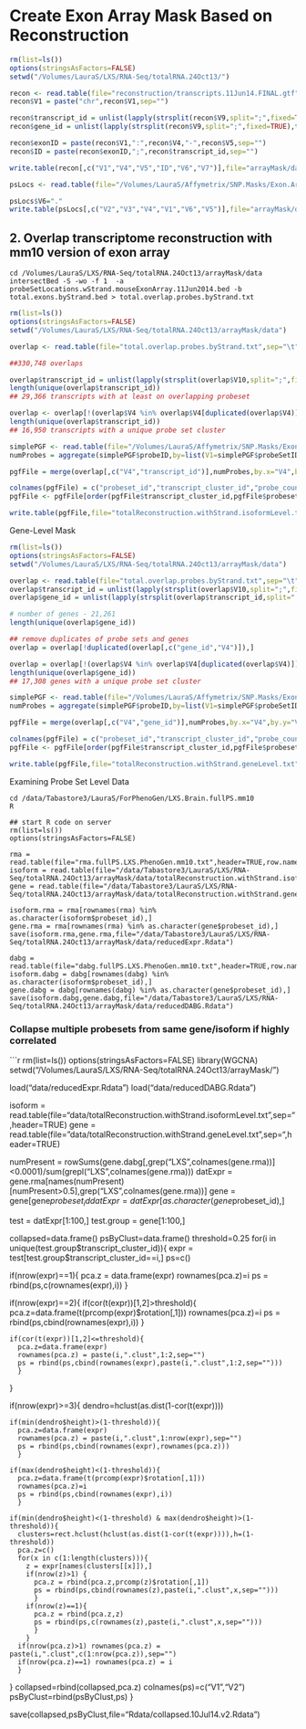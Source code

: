 Create Exon Array Mask Based on Reconstruction
========================================================

```r
rm(list=ls())
options(stringsAsFactors=FALSE)
setwd("/Volumes/LauraS/LXS/RNA-Seq/totalRNA.24Oct13/")

recon <- read.table(file="reconstruction/transcripts.11Jun14.FINAL.gtf",sep="\t",header=FALSE)
recon$V1 = paste("chr",recon$V1,sep="")

recon$transcript_id = unlist(lapply(strsplit(recon$V9,split=";",fixed=TRUE),function(a) gsub(" transcript_id ","",a[2])))
recon$gene_id = unlist(lapply(strsplit(recon$V9,split=";",fixed=TRUE),function(a) gsub("gene_id ","",a[1])))

recon$exonID = paste(recon$V1,":",recon$V4,"-",recon$V5,sep="")
recon$ID = paste(recon$exonID,";",recon$transcript_id,sep="")

write.table(recon[,c("V1","V4","V5","ID","V6","V7")],file="arrayMask/data/total.exons.byStrand.bed",sep="\t",row.names=FALSE,col.names=FALSE,quote=FALSE)

psLocs <- read.table(file="/Volumes/LauraS/Affymetrix/SNP.Masks/Exon.Array/Mouse/Locations/MoEx-1_0-st-v1.r2.dt1.mm10.all.MASKED.perl.psloc.txt",sep="\t",header=FALSE)

psLocs$V6="."
write.table(psLocs[,c("V2","V3","V4","V1","V6","V5")],file="arrayMask/data/probeSetLocations.wStrand.mouseExonArray.11Jun2014.bed",sep="\t",row.names=FALSE,col.names=FALSE,quote=FALSE)
```

2.  Overlap transcriptome reconstruction with mm10 version of exon array  
----------------------

```
cd /Volumes/LauraS/LXS/RNA-Seq/totalRNA.24Oct13/arrayMask/data
intersectBed -S -wo -f 1  -a probeSetLocations.wStrand.mouseExonArray.11Jun2014.bed -b total.exons.byStrand.bed > total.overlap.probes.byStrand.txt
```

```r
rm(list=ls())
options(stringsAsFactors=FALSE)
setwd("/Volumes/LauraS/LXS/RNA-Seq/totalRNA.24Oct13/arrayMask/data")

overlap <- read.table(file="total.overlap.probes.byStrand.txt",sep="\t",header=FALSE)

##330,748 overlaps

overlap$transcript_id = unlist(lapply(strsplit(overlap$V10,split=";",fixed=TRUE),function(a) a[2]))
length(unique(overlap$transcript_id))
## 29,366 transcripts with at least on overlapping probeset

overlap <- overlap[!(overlap$V4 %in% overlap$V4[duplicated(overlap$V4)]),]
length(unique(overlap$transcript_id))
## 16,950 transcripts with a unique probe set cluster

simplePGF <- read.table(file="/Volumes/LauraS/Affymetrix/SNP.Masks/Exon.Array/Mouse/Results/simplePGF.mm10.txt",sep="\t",header=TRUE)
numProbes = aggregate(simplePGF$probeID,by=list(V1=simplePGF$probeSetID),function(a) length(unique(a)))

pgfFile = merge(overlap[,c("V4","transcript_id")],numProbes,by.x="V4",by.y="V1")

colnames(pgfFile) = c("probeset_id","transcript_cluster_id","probe_count")
pgfFile <- pgfFile[order(pgfFile$transcript_cluster_id,pgfFile$probeset_id),]

write.table(pgfFile,file="totalReconstruction.withStrand.isoformLevel.txt",sep="\t",row.names=FALSE,quote=FALSE)
```

Gene-Level Mask

```r
rm(list=ls())
options(stringsAsFactors=FALSE)
setwd("/Volumes/LauraS/LXS/RNA-Seq/totalRNA.24Oct13/arrayMask/data")

overlap <- read.table(file="total.overlap.probes.byStrand.txt",sep="\t",header=FALSE)
overlap$transcript_id = unlist(lapply(strsplit(overlap$V10,split=";",fixed=TRUE),function(a) a[2]))
overlap$gene_id = unlist(lapply(strsplit(overlap$transcript_id,split=".",fixed=TRUE),function(a) paste("total",a[2],sep=".")))

# number of genes - 21,261
length(unique(overlap$gene_id))

## remove duplicates of probe sets and genes
overlap = overlap[!duplicated(overlap[,c("gene_id","V4")]),]

overlap = overlap[!(overlap$V4 %in% overlap$V4[duplicated(overlap$V4)]),]
length(unique(overlap$gene_id))
## 17,308 genes with a unique probe set cluster

simplePGF <- read.table(file="/Volumes/LauraS/Affymetrix/SNP.Masks/Exon.Array/Mouse/Results/simplePGF.mm10.txt",sep="\t",header=TRUE)
numProbes = aggregate(simplePGF$probeID,by=list(V1=simplePGF$probeSetID),function(a) length(unique(a)))

pgfFile = merge(overlap[,c("V4","gene_id")],numProbes,by.x="V4",by.y="V1")

colnames(pgfFile) = c("probeset_id","transcript_cluster_id","probe_count")
pgfFile <- pgfFile[order(pgfFile$transcript_cluster_id,pgfFile$probeset_id),]

write.table(pgfFile,file="totalReconstruction.withStrand.geneLevel.txt",sep="\t",row.names=FALSE,quote=FALSE)
```

Examining Probe Set Level Data
```
cd /data/Tabastore3/LauraS/ForPhenoGen/LXS.Brain.fullPS.mm10
R

## start R code on server
rm(list=ls())
options(stringsAsFactors=FALSE)

rma = read.table(file="rma.fullPS.LXS.PhenoGen.mm10.txt",header=TRUE,row.names=1,sep="\t")
isoform = read.table(file="/data/Tabastore3/LauraS/LXS/RNA-Seq/totalRNA.24Oct13/arrayMask/data/totalReconstruction.withStrand.isoformLevel.txt",sep="\t",header=TRUE)
gene = read.table(file="/data/Tabastore3/LauraS/LXS/RNA-Seq/totalRNA.24Oct13/arrayMask/data/totalReconstruction.withStrand.geneLevel.txt",sep="\t",header=TRUE)

isoform.rma = rma[rownames(rma) %in% as.character(isoform$probeset_id),]
gene.rma = rma[rownames(rma) %in% as.character(gene$probeset_id),]
save(isoform.rma,gene.rma,file="/data/Tabastore3/LauraS/LXS/RNA-Seq/totalRNA.24Oct13/arrayMask/data/reducedExpr.Rdata")

dabg = read.table(file="dabg.fullPS.LXS.PhenoGen.mm10.txt",header=TRUE,row.names=1,sep="\t")
isoform.dabg = dabg[rownames(dabg) %in% as.character(isoform$probeset_id),]
gene.dabg = dabg[rownames(dabg) %in% as.character(gene$probeset_id),]
save(isoform.dabg,gene.dabg,file="/data/Tabastore3/LauraS/LXS/RNA-Seq/totalRNA.24Oct13/arrayMask/data/reducedDABG.Rdata")
```

### Collapse multiple probesets from same gene/isoform if highly correlated

```r
rm(list=ls())
options(stringsAsFactors=FALSE)
library(WGCNA)
setwd("/Volumes/LauraS/LXS/RNA-Seq/totalRNA.24Oct13/arrayMask/")

load("data/reducedExpr.Rdata")
load("data/reducedDABG.Rdata")

isoform = read.table(file="data/totalReconstruction.withStrand.isoformLevel.txt",sep="\t",header=TRUE)
gene = read.table(file="data/totalReconstruction.withStrand.geneLevel.txt",sep="\t",header=TRUE)

numPresent = rowSums(gene.dabg[,grep("LXS",colnames(gene.rma))]<0.0001)/sum(grepl("LXS",colnames(gene.rma)))
datExpr = gene.rma[names(numPresent)[numPresent>0.5],grep("LXS",colnames(gene.rma))]
gene = gene[gene$probeset_id %in% rownames(datExpr),]
datExpr = datExpr[as.character(gene$probeset_id),]

test = datExpr[1:100,]
test.group = gene[1:100,]


collapsed=data.frame()
psByClust=data.frame()
threshold=0.25
for(i in unique(test.group$transcript_cluster_id)){
  expr = test[test.group$transcript_cluster_id==i,]
  ps=c()

  if(nrow(expr)==1){
    pca.z = data.frame(expr)
    rownames(pca.z)=i
    ps = rbind(ps,c(rownames(expr),i))
    }
  
  if(nrow(expr)==2){
    if(cor(t(expr))[1,2]>threshold){
      pca.z=data.frame(t(prcomp(expr)$rotation[,1]))
      rownames(pca.z)=i
      ps = rbind(ps,cbind(rownames(expr),i))
      }
    
    if(cor(t(expr))[1,2]<=threshold){
      pca.z=data.frame(expr)
      rownames(pca.z) = paste(i,".clust",1:2,sep="")
      ps = rbind(ps,cbind(rownames(expr),paste(i,".clust",1:2,sep="")))
      }
  }
  
  if(nrow(expr)>=3){
    dendro=hclust(as.dist(1-cor(t(expr))))
    
    if(min(dendro$height)>(1-threshold)){
      pca.z=data.frame(expr)
      rownames(pca.z) = paste(i,".clust",1:nrow(expr),sep="")
      ps = rbind(ps,cbind(rownames(expr),rownames(pca.z)))
      }
    
    if(max(dendro$height)<(1-threshold)){
      pca.z=data.frame(t(prcomp(expr)$rotation[,1]))
      rownames(pca.z)=i
      ps = rbind(ps,cbind(rownames(expr),i))
      }
      
    if(min(dendro$height)<(1-threshold) & max(dendro$height)>(1-threshold)){
      clusters=rect.hclust(hclust(as.dist(1-cor(t(expr)))),h=(1-threshold))
      pca.z=c()
      for(x in c(1:length(clusters))){
        z = expr[names(clusters[[x]]),]
        if(nrow(z)>1) {
          pca.z = rbind(pca.z,prcomp(z)$rotation[,1])
          ps = rbind(ps,cbind(rownames(z),paste(i,".clust",x,sep="")))
          }
        if(nrow(z)==1){
          pca.z = rbind(pca.z,z)
          ps = rbind(ps,c(rownames(z),paste(i,".clust",x,sep="")))
          }
        }
      if(nrow(pca.z)>1) rownames(pca.z) = paste(i,".clust",c(1:nrow(pca.z)),sep="")
      if(nrow(pca.z)==1) rownames(pca.z) = i
      }
   }
  collapsed=rbind(collapsed,pca.z)
  colnames(ps)=c("V1","V2")
  psByClust=rbind(psByClust,ps)
}

save(collapsed,psByClust,file="Rdata/collapsed.10Jul14.v2.Rdata")
